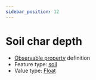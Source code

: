 ```yaml
---
sidebar_position: 12
---
```



# Soil char depth

- [Observable property](/viewers/dawe-vocabs?uri=https://linked.data.gov.au/def/nrm/d88be090-97b9-40a1-9251-65f5c945b50e) definition
- Feature type: [soil](http://linked.data.gov.au/def/tern-cv/98e8d72d-f361-41ed-af9d-6e7f90c1dfce)
- Value type: [Float](https://w3id.org/tern/ontologies/tern/Float)

<Example
  protocolModule="fire"
  observableProperty="https://linked.data.gov.au/def/nrm/d88be090-97b9-40a1-9251-65f5c945b50e"
/>
